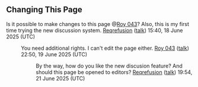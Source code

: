 == Changing This Page ==

Is it possible to make changes to this page @[[User:Roy 043|Roy 043]]? Also, this is my first time trying the new discussion system. [[User:Reqrefusion|Reqrefusion]] ([[User talk:Reqrefusion|talk]]) 15:40, 18 June 2025 (UTC)

:You need additional rights. I can't edit the page either. [[User:Roy 043|Roy 043]] ([[User talk:Roy 043|talk]]) 22:50, 19 June 2025 (UTC)
::By the way, how do you like the new discusion feature? And should this page be opened to editors? [[User:Reqrefusion|Reqrefusion]] ([[User talk:Reqrefusion|talk]]) 19:54, 21 June 2025 (UTC)